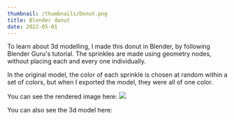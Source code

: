 ```yaml
---
thumbnail: /thumbnails/Donut.png
title: Blender donut
date: 2022-05-01
---
```



To learn about 3d modelling, I made this donut in Blender, by following Blender Guru's tutorial.
The sprinkles are made using geometry nodes, without placing each and every one individually.

In the original model, the color of each sprinkle is chosen at random within a set of colors, but when I exported the model, they were all of one color.

You can see the rendered image here:
![](/thumbnails/Donut.png)

You can also see the 3d model here:
<ModelDisplay client:only="react" model_path="/models/Donut.glb" environment="sunset" />
